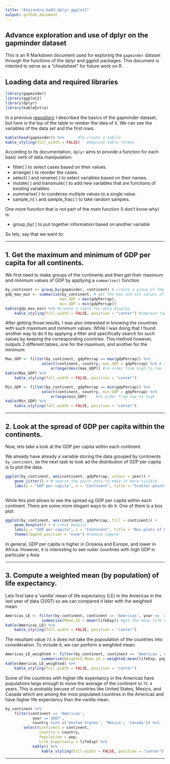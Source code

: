 ```yaml
---
title: "Alejandra_hw03_dplyr_ggplot2"
output: github_document
---
```



## Advance exploration and use of dplyr on the gapminder dataset

This is an R Markdown document used for exploring the `gapminder` dataset through the functions of the dplyr and ggplot packages.
This document is intented to serve as a "cheatsheet" for future work on R.

## Loading data and required libraries

```r
library(gapminder)
library(ggplot2)
library(dplyr)
library(kableExtra)
```


In a previous [repository](https://github.com/STAT545-UBC-students/hw02-aleurcelay/blob/master/hw02_gapminder_dplyr.md) I described the basics of the gapminder dataset, but here is the top of the table to rember the idea of it. We can see the variables of the data set and the first rows. 

```r
kable(head(gapminder)) %>% 		#To create a tablle
kable_styling(full_width = FALSE)	#Improve table format			
```

According to its documentation, `dplyr` aims to provide a function for each basic verb of data manipulation:

* filter( ) to select cases based on their values.
* arrange( ) to reorder the cases.
* select( ) and rename( ) to select variables based on their names.
* mutate( ) and transmute( ) to add new variables that are functions of existing variables.
* summarise( ) to condense multiple values to a single value.
* sample_n( ) and sample_frac( ) to take random samples.

One more function that is not part of the _main_ function (I don't know why) is: 

* group_by( ) to put together information based on another variable

So lets, say that we want to:

---

## 1. Get the maximum and minimum of GDP per capita for all continents.

We first need to make groups of the continents and then get their maximum and minimum values of GDP by appliying a `summarise()` function 

```r
by_continent <- group_by(gapminder, continent) # create a group of the data by continent
gdp_max_min <- summarise(by_continent, # get the max and min values of the gdp variable for each continent
						max_GDP = max(gdpPercap),
						min_GDP = min(gdpPercap))
kable(gdp_max_min) %>% #create a table for data display
	kable_styling(full_width = FALSE, position = "center") #improve table format
```

After getting those results, I was also interested in knowing the countries with such maximum and minimum values. While I was doing that I found another way to do it by applying a filter and specifically search for such values by keeping the corresponding countries. This method however, outputs 2 different tables, one for the maximum, and another for the minimum: 

```r
Max_GDP <- filter(by_continent, gdpPercap == max(gdpPercap)) %>%
				select(continent, country, max_GDP = gdpPercap) %>% # select and/or rename variables
					arrange(desc(max_GDP)) #re order from high to low
kable(Max_GDP) %>%
	kable_styling(full_width = FALSE, position = "center")

Min_GDP <- filter(by_continent, gdpPercap == min(gdpPercap)) %>%
				select(continent, country, min_GDP = gdpPercap) %>%
					arrange(min_GDP)	#re order from low to high
kable(Min_GDP) %>%
	kable_styling(full_width = FALSE, position = "center")

```

---

## 2. Look at the spread of GDP per capita within the continents.

Now, lets take a look at the GDP per capita within each continent. 

We already have already a variable storing the data grouped by continents `by_continent`, so the next task to look ad the distribution of GDP per capita is to plot the data.

```r
ggplot(by_continent, aes(continent, gdpPercap, colour = year)) +
	geom_jitter() + # sparse the point data to make it more visible
	labs(y = "GDP per capita", x = "Continent", title = "Scatter points of GDP per capita by continent")
	 
```

While this plot allows to see the spread og GDP per capita within each continent. There are some more elegant ways to do it. One of them is a box plot: 

```r
ggplot(by_continent, aes(continent, gdpPercap, fill = continent)) +
	geom_boxplot() + # creat boxplot 
	labs(y = "GDP per capita", x = "Continent", title = "Box plots of GDP per capita by continent") + #change labels and add title
	theme(legend.position = "none") #remove legend
```

In general, GDP per capita is higher in Oceania and Europe, and lower in Africa. However, it is interesting to see oulier countries with high GDP in particular y Asia. 

---


## 3. Compute a weighted mean (by population) of life expectancy.

Lets first take a 'vanilla' mean of life expectancy (LE) in the Americas in the last year of data (2007) so we can compared it later with the weighted mean.

```r
Americas_LE <- filter(by_continent, continent == 'Americas', year == '2007') %>% #filter only Americas
				summarize(Mean_LE = mean(lifeExp)) #get the mean life expentancy
kable(Americas_LE) %>%
	kable_styling(full_width = FALSE, position = "center")
```

The resultant value `73.6` does not take the popoulation of the countries into consideration. To include it, we can perform a weighted mean: 

```r
Americas_LE_weighted <- filter(by_continent, continent == 'Americas', year == '2007') %>%
				summarize(Weighted_Mean_LE = weighted.mean(lifeExp, pop)) #get the mean life expentancy weighted by population
kable(Americas_LE_weighted) %>%
	kable_styling(full_width = FALSE, position = "center")
```

Some of the countries with higher life expentancy in the Americas have populations large enough to move the average of the continent to `75.4` years. This is probably becuse of countries like United States, Mexico, and Canada which are among the most populated countires in the Americas and have higher life expectancy than the vanilla mean. 

```r
by_continent %>%
	filter(continent == 'Americas', 
			year =='2007', 
			country %in% c('United States', 'Mexico', 'Canada')) %>%
		select(Continent = continent, 
			   Country = country, 
			   Population = pop, 
			   Life_Expectancy = lifeExp) %>%
			kable() %>%
				kable_styling(full_width = FALSE, position = "center")

```

---

## 
